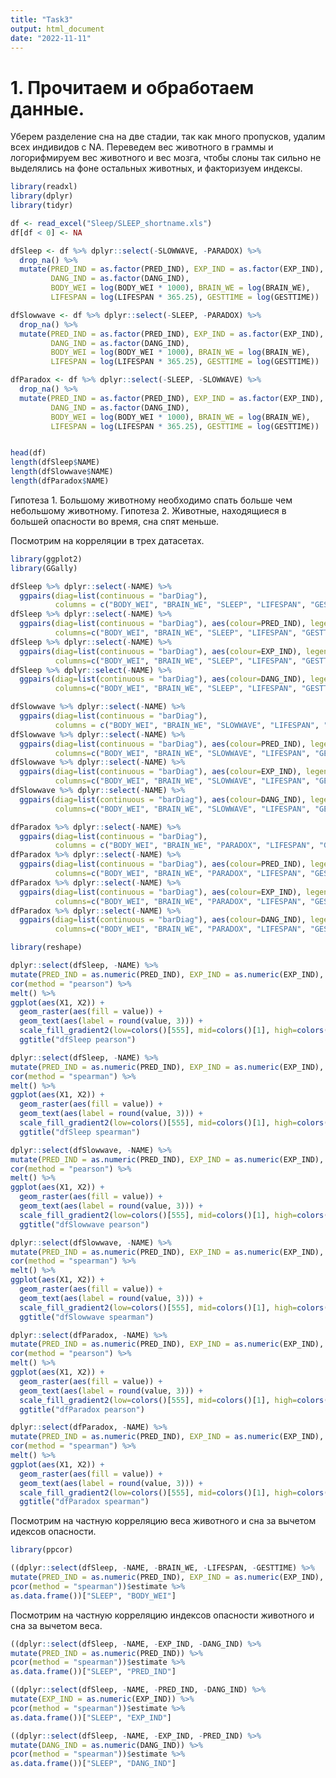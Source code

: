 ```yaml
---
title: "Task3"
output: html_document
date: "2022-11-11"
---
```


# 1. Прочитаем и обработаем данные.
Уберем разделение сна на две стадии, так как много пропусков, удалим всех индивидов 
с NA. Переведем вес животного в граммы и логорифмируем вес животного и вес мозга, чтобы 
слоны так сильно не выделялись на фоне остальных животных, и факторизуем индексы.
```r
library(readxl)
library(dplyr)
library(tidyr)
```

```r
df <- read_excel("Sleep/SLEEP_shortname.xls")
df[df < 0] <- NA

dfSleep <- df %>% dplyr::select(-SLOWWAVE, -PARADOX) %>% 
  drop_na() %>%
  mutate(PRED_IND = as.factor(PRED_IND), EXP_IND = as.factor(EXP_IND),
         DANG_IND = as.factor(DANG_IND), 
         BODY_WEI = log(BODY_WEI * 1000), BRAIN_WE = log(BRAIN_WE), 
         LIFESPAN = log(LIFESPAN * 365.25), GESTTIME = log(GESTTIME))

dfSlowwave <- df %>% dplyr::select(-SLEEP, -PARADOX) %>% 
  drop_na() %>%
  mutate(PRED_IND = as.factor(PRED_IND), EXP_IND = as.factor(EXP_IND),
         DANG_IND = as.factor(DANG_IND), 
         BODY_WEI = log(BODY_WEI * 1000), BRAIN_WE = log(BRAIN_WE), 
         LIFESPAN = log(LIFESPAN * 365.25), GESTTIME = log(GESTTIME))

dfParadox <- df %>% dplyr::select(-SLEEP, -SLOWWAVE) %>% 
  drop_na() %>%
  mutate(PRED_IND = as.factor(PRED_IND), EXP_IND = as.factor(EXP_IND),
         DANG_IND = as.factor(DANG_IND), 
         BODY_WEI = log(BODY_WEI * 1000), BRAIN_WE = log(BRAIN_WE), 
         LIFESPAN = log(LIFESPAN * 365.25), GESTTIME = log(GESTTIME))


head(df)
length(dfSleep$NAME)
length(dfSlowwave$NAME)
length(dfParadox$NAME)
```
Гипотеза 1. Большому животному необходимо спать больше чем небольшому животному.
Гипотеза 2. Животные, находящиеся в большей опасности во время, сна спят меньше.

Посмотрим на корреляции в трех датасетах.
```r
library(ggplot2)
library(GGally)
```

```r
dfSleep %>% dplyr::select(-NAME) %>%
  ggpairs(diag=list(continuous = "barDiag"), 
          columns = c("BODY_WEI", "BRAIN_WE", "SLEEP", "LIFESPAN", "GESTTIME"))
dfSleep %>% dplyr::select(-NAME) %>%
  ggpairs(diag=list(continuous = "barDiag"), aes(colour=PRED_IND), legend=1,
          columns=c("BODY_WEI", "BRAIN_WE", "SLEEP", "LIFESPAN", "GESTTIME"))
dfSleep %>% dplyr::select(-NAME) %>%
  ggpairs(diag=list(continuous = "barDiag"), aes(colour=EXP_IND), legend=1,
          columns=c("BODY_WEI", "BRAIN_WE", "SLEEP", "LIFESPAN", "GESTTIME"))
dfSleep %>% dplyr::select(-NAME) %>%
  ggpairs(diag=list(continuous = "barDiag"), aes(colour=DANG_IND), legend=1,
          columns=c("BODY_WEI", "BRAIN_WE", "SLEEP", "LIFESPAN", "GESTTIME"))
```

```r
dfSlowwave %>% dplyr::select(-NAME) %>%
  ggpairs(diag=list(continuous = "barDiag"), 
          columns = c("BODY_WEI", "BRAIN_WE", "SLOWWAVE", "LIFESPAN", "GESTTIME"))
dfSlowwave %>% dplyr::select(-NAME) %>%
  ggpairs(diag=list(continuous = "barDiag"), aes(colour=PRED_IND), legend=1,
          columns=c("BODY_WEI", "BRAIN_WE", "SLOWWAVE", "LIFESPAN", "GESTTIME"))
dfSlowwave %>% dplyr::select(-NAME) %>%
  ggpairs(diag=list(continuous = "barDiag"), aes(colour=EXP_IND), legend=1,
          columns=c("BODY_WEI", "BRAIN_WE", "SLOWWAVE", "LIFESPAN", "GESTTIME"))
dfSlowwave %>% dplyr::select(-NAME) %>%
  ggpairs(diag=list(continuous = "barDiag"), aes(colour=DANG_IND), legend=1,
          columns=c("BODY_WEI", "BRAIN_WE", "SLOWWAVE", "LIFESPAN", "GESTTIME"))
```

```r
dfParadox %>% dplyr::select(-NAME) %>%
  ggpairs(diag=list(continuous = "barDiag"), 
          columns = c("BODY_WEI", "BRAIN_WE", "PARADOX", "LIFESPAN", "GESTTIME"))
dfParadox %>% dplyr::select(-NAME) %>%
  ggpairs(diag=list(continuous = "barDiag"), aes(colour=PRED_IND), legend=1,
          columns=c("BODY_WEI", "BRAIN_WE", "PARADOX", "LIFESPAN", "GESTTIME"))
dfParadox %>% dplyr::select(-NAME) %>%
  ggpairs(diag=list(continuous = "barDiag"), aes(colour=EXP_IND), legend=1,
          columns=c("BODY_WEI", "BRAIN_WE", "PARADOX", "LIFESPAN", "GESTTIME"))
dfParadox %>% dplyr::select(-NAME) %>%
  ggpairs(diag=list(continuous = "barDiag"), aes(colour=DANG_IND), legend=1,
          columns=c("BODY_WEI", "BRAIN_WE", "PARADOX", "LIFESPAN", "GESTTIME"))
```

```r
library(reshape)
```

```r
dplyr::select(dfSleep, -NAME) %>%
mutate(PRED_IND = as.numeric(PRED_IND), EXP_IND = as.numeric(EXP_IND), DANG_IND = as.numeric(DANG_IND)) %>%
cor(method = "pearson") %>%
melt() %>%
ggplot(aes(X1, X2)) +
  geom_raster(aes(fill = value)) +
  geom_text(aes(label = round(value, 3))) +
  scale_fill_gradient2(low=colors()[555], mid=colors()[1], high=colors()[26]) + 
  ggtitle("dfSleep pearson")

dplyr::select(dfSleep, -NAME) %>%
mutate(PRED_IND = as.numeric(PRED_IND), EXP_IND = as.numeric(EXP_IND), DANG_IND = as.numeric(DANG_IND)) %>%
cor(method = "spearman") %>%
melt() %>%
ggplot(aes(X1, X2)) +
  geom_raster(aes(fill = value)) +
  geom_text(aes(label = round(value, 3))) +
  scale_fill_gradient2(low=colors()[555], mid=colors()[1], high=colors()[26]) + 
  ggtitle("dfSleep spearman")
```

```r
dplyr::select(dfSlowwave, -NAME) %>%
mutate(PRED_IND = as.numeric(PRED_IND), EXP_IND = as.numeric(EXP_IND), DANG_IND = as.numeric(DANG_IND)) %>%
cor(method = "pearson") %>%
melt() %>%
ggplot(aes(X1, X2)) +
  geom_raster(aes(fill = value)) +
  geom_text(aes(label = round(value, 3))) +
  scale_fill_gradient2(low=colors()[555], mid=colors()[1], high=colors()[26]) + 
  ggtitle("dfSlowwave pearson")

dplyr::select(dfSlowwave, -NAME) %>%
mutate(PRED_IND = as.numeric(PRED_IND), EXP_IND = as.numeric(EXP_IND), DANG_IND = as.numeric(DANG_IND)) %>%
cor(method = "spearman") %>%
melt() %>%
ggplot(aes(X1, X2)) +
  geom_raster(aes(fill = value)) +
  geom_text(aes(label = round(value, 3))) +
  scale_fill_gradient2(low=colors()[555], mid=colors()[1], high=colors()[26]) + 
  ggtitle("dfSlowwave spearman")
```

```r
dplyr::select(dfParadox, -NAME) %>%
mutate(PRED_IND = as.numeric(PRED_IND), EXP_IND = as.numeric(EXP_IND), DANG_IND = as.numeric(DANG_IND)) %>%
cor(method = "pearson") %>%
melt() %>%
ggplot(aes(X1, X2)) +
  geom_raster(aes(fill = value)) +
  geom_text(aes(label = round(value, 3))) +
  scale_fill_gradient2(low=colors()[555], mid=colors()[1], high=colors()[26]) + 
  ggtitle("dfParadox pearson")

dplyr::select(dfParadox, -NAME) %>%
mutate(PRED_IND = as.numeric(PRED_IND), EXP_IND = as.numeric(EXP_IND), DANG_IND = as.numeric(DANG_IND)) %>%
cor(method = "spearman") %>%
melt() %>%
ggplot(aes(X1, X2)) +
  geom_raster(aes(fill = value)) +
  geom_text(aes(label = round(value, 3))) +
  scale_fill_gradient2(low=colors()[555], mid=colors()[1], high=colors()[26]) + 
  ggtitle("dfParadox spearman")
```

Посмотрим на частную корреляцию веса животного и сна за вычетом идексов опасности.
```r
library(ppcor)
```

```r
((dplyr::select(dfSleep, -NAME, -BRAIN_WE, -LIFESPAN, -GESTTIME) %>%
mutate(PRED_IND = as.numeric(PRED_IND), EXP_IND = as.numeric(EXP_IND), DANG_IND = as.numeric(DANG_IND)) %>%
pcor(method = "spearman"))$estimate %>%
as.data.frame())["SLEEP", "BODY_WEI"]
```
Посмотрим на частную корреляцию индексов опасности животного и сна за вычетом веса.
```r
((dplyr::select(dfSleep, -NAME, -EXP_IND, -DANG_IND) %>%
mutate(PRED_IND = as.numeric(PRED_IND)) %>%
pcor(method = "spearman"))$estimate %>% 
as.data.frame())["SLEEP", "PRED_IND"]

((dplyr::select(dfSleep, -NAME, -PRED_IND, -DANG_IND) %>%
mutate(EXP_IND = as.numeric(EXP_IND)) %>%
pcor(method = "spearman"))$estimate %>% 
as.data.frame())["SLEEP", "EXP_IND"]

((dplyr::select(dfSleep, -NAME, -EXP_IND, -PRED_IND) %>%
mutate(DANG_IND = as.numeric(DANG_IND)) %>%
pcor(method = "spearman"))$estimate %>% 
as.data.frame())["SLEEP", "DANG_IND"]
```




